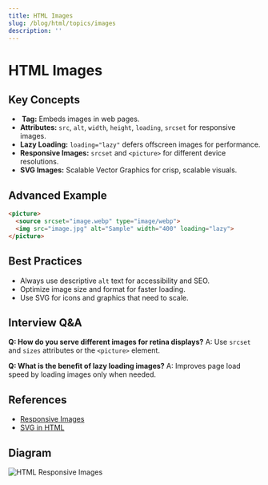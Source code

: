 ```yaml
---
title: HTML Images
slug: /blog/html/topics/images
description: ''
---
```

# HTML Images

## Key Concepts
- **<img> Tag:** Embeds images in web pages.
- **Attributes:** `src`, `alt`, `width`, `height`, `loading`, `srcset` for responsive images.
- **Lazy Loading:** `loading="lazy"` defers offscreen images for performance.
- **Responsive Images:** `srcset` and `<picture>` for different device resolutions.
- **SVG Images:** Scalable Vector Graphics for crisp, scalable visuals.

## Advanced Example
```html
<picture>
  <source srcset="image.webp" type="image/webp">
  <img src="image.jpg" alt="Sample" width="400" loading="lazy">
</picture>
```

## Best Practices
- Always use descriptive `alt` text for accessibility and SEO.
- Optimize image size and format for faster loading.
- Use SVG for icons and graphics that need to scale.

## Interview Q&A
**Q: How do you serve different images for retina displays?**
A: Use `srcset` and `sizes` attributes or the `<picture>` element.

**Q: What is the benefit of lazy loading images?**
A: Improves page load speed by loading images only when needed.

## References
- [Responsive Images](https://developer.mozilla.org/en-US/docs/Learn/HTML/Multimedia_and_embedding/Responsive_images)
- [SVG in HTML](https://developer.mozilla.org/en-US/docs/Web/SVG)

## Diagram
![HTML Responsive Images](https://developer.mozilla.org/en-US/docs/Learn/HTML/Multimedia_and_embedding/Responsive_images/html-responsive-images.png)
